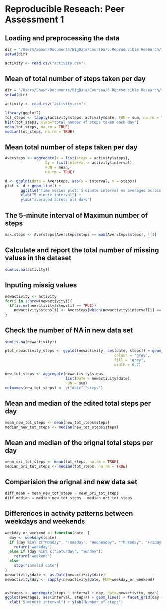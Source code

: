 # Reproducible Reseach: Peer Assessment 1  
## Loading and preprocessing the data
```r
dir = "/Users/Shawn/Documents/BigData/Coursea/5.Reproducible Research/"
setwd(dir)

activity <- read.csv("activity.csv")  
```
## Mean of total number of steps taken per day
```r
dir = "/Users/Shawn/Documents/BigData/Coursea/5.Reproducible Research/"
setwd(dir)

activity <- read.csv("activity.csv")  
```

```r
library(ggplot2)
tot_steps <- tapply(activity$steps, activity$date, FUN = sum, na.rm = TRUE)
hist(tot_steps, xlab="total number of steps taken each day")
mean(tot_steps, na.rm = TRUE)
median(tot_steps, na.rm = TRUE)
```
## Mean total number of steps taken per day
```r
Aversteps <- aggregate(x = list(steps = activity$steps),
                  by = list(interval = activity$interval), 
                  FUN = mean,
                  na.rm = TRUE)

d <- ggplot(data = Aversteps, aes(x = interval, y = steps))
plot <- d + geom_line() +
       ggtitle("Time series plot: 5-minute interval vs averaged across all days ") + 
       xlab("5-minute interval") + 
       ylab("averaged across all days")
```

## The 5-minute interval of Maximun number of steps 
```r
max.steps <- Aversteps[Aversteps$steps == max(Aversteps$steps), ][1]
```
## Calculate and report the total number of missing values in the dataset 
```r
sum(is.na(activity))
```
## Inputing missig values
```r
newactivity <- activity 
for(i in 1:nrow(newactivity)){
  if(is.na(newactivity$steps[i] == TRUE))
    newactivity$steps[i] <- Aversteps[which(newactivity$interval[i] == activity$interval[i]),]$steps
}
```
## Check the number of NA in new data set
```r
sum(is.na(newactivity))

plot_newactivity_steps <- ggplot(newactivity, aes(date, steps)) + geom_bar(stat = "identity",
                                                 colour = "grey",
                                                 fill = "grey",
                                                 width = 0.7) 

new_tot_steps <- aggregate(newactivity$steps, 
                           list(Date = newactivity$date), 
                           FUN = sum)
colnames(new_tot_steps) <- c("date","steps")
```

## Mean and median of the edited total steps per day
```r
mean_new_tot_steps <- mean(new_tot_steps$steps)
median_new_tot_steps <- median(new_tot_steps$steps)
```
## Mean and median of the orignal total steps per day
```r
mean_ori_tot_steps <- mean(tot_steps, na.rm = TRUE)
median_ori_tot_steps <- median(tot_steps, na.rm = TRUE)
```
## Comparision the orignal and new data set
```r
diff_mean = mean_new_tot_steps - mean_ori_tot_steps
diff_median = median_new_tot_steps - median_ori_tot_steps
```
## Differences in activity patterns between weekdays and weekends
```r
weekday_or_weekend <- function(date) {
  day <- weekdays(date)
  if (day %in% c("Monday", "Tuesday", "Wednesday", "Thursday", "Friday"))
    return("weekday")
  else if (day %in% c("Saturday", "Sunday"))
    return("weekend")
  else
    stop("invalid date")
}
newactivity$date <- as.Date(newactivity$date)
newactivity$day <- sapply(newactivity$date, FUN=weekday_or_weekend)


averages <- aggregate(steps ~ interval + day, data=newactivity, mean)
ggplot(averages, aes(interval, steps)) + geom_line() + facet_grid(day ~ .) +
  xlab("5-minute interval") + ylab("Number of steps")

```

